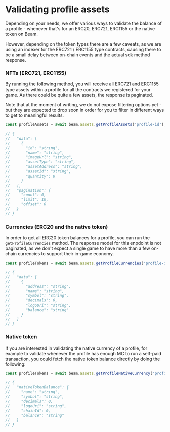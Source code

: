 # Validating profile assets

Depending on your needs, we offer various ways to validate the balance of a profile - whenever that's for an ERC20, ERC721, ERC1155 or the native token on Beam.

However, depending on the token types there are a few caveats, as we are using an indexer for the ERC721 / ERC1155 type contracts, causing there to be a small delay between on-chain events and the actual sdk method response.



### NFTs (ERC721, ERC1155) 

By running the following method, you will receive all ERC721 and ERC1155 type assets within a profile for all the contracts we registered for your game. As there could be quite a few assets, the response is paginated.

Note that at the moment of writing, we do not expose filtering options yet - but they are expected to drop soon in order for you to filter in different ways to get to meaningful results.

```typescript
const profileAssets = await beam.assets.getProfileAssets('profile-id');

// {
//   "data": [
//     {
//       "id": "string",
//       "name": "string",
//       "imageUrl": "string",
//       "assetType": "string",
//       "assetAddress": "string",
//       "assetId": "string",
//       "quantity": 0
//     }
//   ],
//   "pagination": {
//     "count": 0,
//     "limit": 10,
//     "offset": 0
//   }
// }
```


### Currencies (ERC20 and the native token)

In order to get all ERC20 token balances for a profile, you can run the `getProfileCurrencies` method. The response model for this enpdoint is not paginated, as we don't expect a single game to have more than a few on-chain currencies to support their in-game economy.

```typescript
const profileTokens = await beam.assets.getProfileCurrencies('profile-id');

// {
//   "data": [
//     {
//       "address": "string",
//       "name": "string",
//       "symbol": "string",
//       "decimals": 0,
//       "logoUri": "string",
//       "balance": "string"
//     }
//   ]
// }

```


### Native token

If you are interested in validating the native currency of a profile, for example to validate whenever the profile has enough MC to run a self-paid transaction, you could fetch the native token balance directly by doing the following:

```typescript
const profileTokens = await beam.assets.getProfileNativeCurrency('profile-id');

// {
//   "nativeTokenBalance": {
//     "name": "string",
//     "symbol": "string",
//     "decimals": 0,
//     "logoUri": "string",
//     "chainId": 0,
//     "balance": "string"
//   }
// }

```